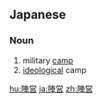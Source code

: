 ==Japanese==
{{ja-kanjitab|じん|えい|yomi=o}}

===Noun===
{{ja-noun|じんえい|kyu=陣營}}

# military [[camp]]
# [[ideological]] camp

[[hu:陣営]]
[[ja:陣営]]
[[zh:陣営]]